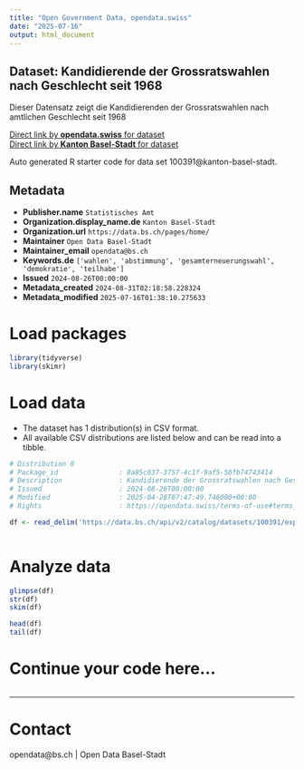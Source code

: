 ```yaml
---
title: "Open Government Data, opendata.swiss"
date: "2025-07-16"
output: html_document
---
```


## Dataset: Kandidierende der Grossratswahlen nach Geschlecht seit 1968

Dieser Datensatz zeigt die Kandidierenden der Grossratswahlen nach amtlichen Geschlecht seit 1968

[Direct link by **opendata.swiss** for dataset](https://opendata.swiss/de/dataset/kandidierende-der-grossratswahlen-nach-geschlecht-seit-1968)<br>
[Direct link by **Kanton Basel-Stadt** for dataset](https://data.bs.ch/explore/dataset/100391/)

Auto generated R starter code for data set 100391@kanton-basel-stadt.

## Metadata

- **Publisher.name** `Statistisches Amt`
- **Organization.display_name.de** `Kanton Basel-Stadt`
- **Organization.url** `https://data.bs.ch/pages/home/`
- **Maintainer** `Open Data Basel-Stadt`
- **Maintainer_email** `opendata@bs.ch`
- **Keywords.de** `['wahlen', 'abstimmung', 'gesamterneuerungswahl', 'demokratie', 'teilhabe']`
- **Issued** `2024-08-26T00:00:00`
- **Metadata_created** `2024-08-31T02:18:58.228324`
- **Metadata_modified** `2025-07-16T01:38:10.275633`


# Load packages

```r

library(tidyverse)
library(skimr)

```

# Load data

-   The dataset has 1 distribution(s) in CSV format.
-   All available CSV distributions are listed below and can be read into a tibble.

```r

# Distribution 0
# Package_id               : 8a85c037-3757-4c1f-9af5-50fb74743414
# Description              : Kandidierende der Grossratswahlen nach Geschlecht seit 1968 (csv)
# Issued                   : 2024-08-26T00:00:00
# Modified                 : 2025-04-28T07:47:49.746000+00:00
# Rights                   : https://opendata.swiss/terms-of-use#terms_by

df <- read_delim('https://data.bs.ch/api/v2/catalog/datasets/100391/exports/csv?use_labels=true')



```

# Analyze data

```r

glimpse(df)
str(df)
skim(df)

head(df)
tail(df)

```

# Continue your code here...

```r

```

------------------------------------------------------------------------

# Contact

opendata@bs.ch | Open Data Basel-Stadt
